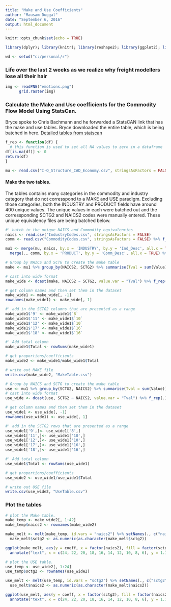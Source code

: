 ```yaml
---
title: "Make and Use Coefficients"
author: "Mausam Duggal"
date: "September 6, 2016"
output: html_document
---
```


```r
knitr::opts_chunk$set(echo = TRUE)
```

```r
library(dplyr); library(knitr); library(reshape2); library(ggplot2); library(png); library(grid)

wd <- setwd("c:/personal/r")
```

### Life over the last 2 weeks as we realize why **freight modellers** lose all their hair

```r

img <- readPNG("emotions.png") 
      grid.raster(img)

```


### Calculate the Make and Use coefficients for the Commodity Flow Model Using StatsCan. 


Bryce spoke to Chris Bachmann and he forwarded a StatsCAN link that has the make and use tables. Bryce downloaded the entire table, which is being batched in here.  [Detailed tables from statscan](http://www5.statcan.gc.ca/cansim/a26?lang=eng&retrLang=eng&id=3810033&&pattern=&stByVal=1&p1=1&p2=-1&tabMode=dataTable&csid=)

```r

f_rep <- function(df) {
  # this function is used to set all NA values to zero in a dataframe
df[is.na(df)] <- 0
return(df)
}

```


```r
mu <- read.csv("I-O_Structure_CAD_Economy.csv", stringsAsFactors = FALSE)    
```

#### Make the two tables.

The tables contains many categories in the commodity and industry category that do not corresspond to a MAKE and USE paradigm. Excluding those categories, both the INDUSTRY and PRODUCT fields have around 400 unique values. The unique values in each were batched out and the corressponding SCTG2 and NAICS2 codes were manually entered. These unique equivalency files are being batched below. 

```r
#' batch in the unique NAICS and Commodity equivalencies
naics <- read.csv("IndustryCodes.csv", stringsAsFactors = FALSE) 
comm <- read.csv("CommodityCodes.csv", stringsAsFactors = FALSE) %>% f_rep(.)

```

```r

mu1 <- merge(mu, naics, by.x = 'INDUSTRY', by.y = 'Ind_Desc', all.x = TRUE) %>% 
  merge(., comm, by.x = 'PRODUCT', by.y = 'Comm_Desc', all.x = TRUE) %>% na.omit(.)

```


```r
# Group by NAICS and SCTG to create the make table
make <- mu1 %>% group_by(NAICS2, SCTG2) %>% summarise(Tval = sum(Value))

# cast into wide format
make_wide <- dcast(make, NAICS2 ~ SCTG2, value.var = "Tval") %>% f_rep(.)

# get column names and then set them in the dataset
make_wide1 <- make_wide[, -1]
rownames(make_wide1) <- make_wide[, 1]

#' add in the SCTG2 columns that are presented as a range
make_wide1$'9' <- make_wide1$`8`
make_wide1$'11' <- make_wide1$`10`
make_wide1$'12' <- make_wide1$`10`
make_wide1$'17' <- make_wide1$`16`
make_wide1$'18' <- make_wide1$`16`

#' Add total column 
make_wide1$Total <- rowSums(make_wide1)

# get proportions/coefficients
make_wide2 <- make_wide1/make_wide1$Total 

# write out MAKE file
write.csv(make_wide2, "MakeTable.csv")

```


```r
# Group by NAICS and SCTG to create the make table
use <- mu1 %>% group_by(SCTG2, NAICS2) %>% summarise(Tval = sum(Value))
# cast into wide format
use_wide <- dcast(use, SCTG2 ~ NAICS2, value.var = "Tval") %>% f_rep(.)

# get column names and then set them in the dataset
use_wide1 <- use_wide[, -1]
rownames(use_wide1) <- use_wide[, 1]

#' add in the SCTG2 rows that are presented as a range
use_wide1['9',]<- use_wide1['8',]
use_wide1['11',]<- use_wide1['10',]
use_wide1['12',]<- use_wide1['10',]
use_wide1['17',]<- use_wide1['16',]
use_wide1['18',]<- use_wide1['16',]

#' Add total column 
use_wide1$Total <- rowSums(use_wide1)

# get proportions/coefficients
use_wide2 <- use_wide1/use_wide1$Total 

# write out USE file
write.csv(use_wide2, "UseTable.csv")

```

### Plot the tables

```r
# plot the Make table.
make_temp <- make_wide2[, 1:42]
make_temp$naics2 <- rownames(make_wide2)

make_melt <- melt(make_temp, id.vars = "naics2") %>% setNames(., c("naics2", "sctg2", "coeff")) 
  make_melt$sctg2 <- as.numeric(as.character(make_melt$sctg2))

ggplot(make_melt, aes(y = coeff, x = factor(naics2), fill = factor(sctg2))) + geom_bar(stat = "identity") + coord_flip() + ggtitle("Make Table") + 
  annotate("text", x = c(24, 22, 20, 18, 16, 14, 12, 10, 8, 6), y = 1.10, label = c("sctg 1:Animals and Food...Alcoholic products", "sctg 10-12: Sands", "sctg 13-24: Minerals...Plastics and Rubber", "sctg 25-30: Logs...textiles and leather", "sctg 31: Non-metallic mineral", "sctg 32-34: Base metals...machinery", "sctg 35: Electronic", "sctg 36-38: Motorized...precision instruments", "sctg 39: Furniture", "sctg40-43: Miscellaneous...Mixed freight"), size = 2)

```

```r
# plot the USE table.
use_temp <- use_wide2[, 1:24]
use_temp$sctg2 <- rownames(use_wide2)

use_melt <- melt(use_temp, id.vars = "sctg2") %>% setNames(., c("sctg2", "naics2", "coeff")) 
  use_melt$naics2 <- as.numeric(as.character(make_melt$naics2))

ggplot(use_melt, aes(y = coeff, x = factor(sctg2), fill = factor(naics2))) + geom_bar(stat = "identity") + coord_flip() + ggtitle("Use Table") + 
  annotate("text", x = c(24, 22, 20, 18, 16, 14, 12, 10, 8, 6), y = 1.10, label = c("sctg 1:Animals and Food...Alcoholic products", "sctg 10-12: Sands", "sctg 13-24: Minerals...Plastics and Rubber", "sctg 25-30: Logs...textiles and leather", "sctg 31: Non-metallic mineral", "sctg 32-34: Base metals...machinery", "sctg 35: Electronic", "sctg 36-38: Motorized...precision instruments", "sctg 39: Furniture", "sctg40-43: Miscellaneous...Mixed freight"), size = 2.5)

```
